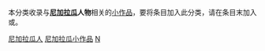 {{WPSS-cat}}
{{Hidden category}}
本分类收录与'''[[尼加拉瓜|尼加拉瓜]]人物'''相关的[[Wikipedia:STUB|小作品]]，要将条目加入此分类，请在条目末加入'''{{tl|Nicaragua-bio-stub}}'''或'''{{tl|尼加拉瓜人物小作品}}'''。

[[Category:尼加拉瓜人|]]
[[Category:尼加拉瓜小作品|]]
[[Category:北美洲人物小作品|N]]